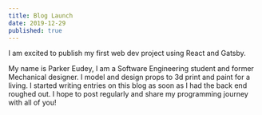```yaml
---
title: Blog Launch
date: 2019-12-29
published: true
---
```


I am excited to publish my first web dev project using React and Gatsby.

My name is Parker Eudey, I am a Software Engineering student and former Mechanical designer. I model and design props to 3d print and paint for a living.
I started writing entries on this blog as soon as I had the back end roughed out. I hope to post regularly
and share my programming journey with all of you!
